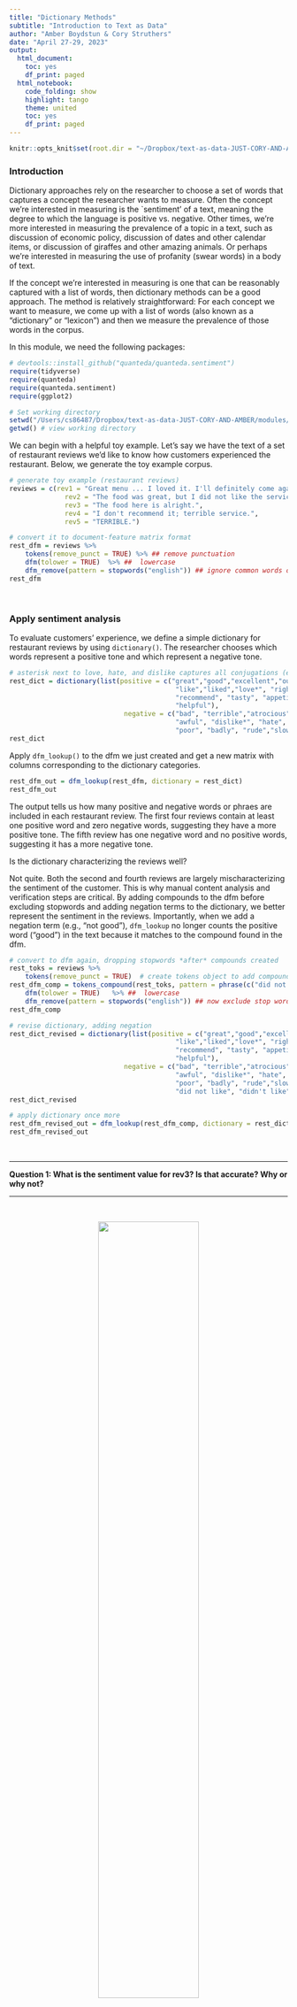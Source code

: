 ```yaml
---
title: "Dictionary Methods"
subtitle: "Introduction to Text as Data"
author: "Amber Boydstun & Cory Struthers"
date: "April 27-29, 2023"
output:
  html_document:
    toc: yes
    df_print: paged
  html_notebook:
    code_folding: show
    highlight: tango
    theme: united
    toc: yes
    df_print: paged
---
```


```r
knitr::opts_knit$set(root.dir = "~/Dropbox/text-as-data-JUST-CORY-AND-AMBER/modules/data/")
```


### Introduction

Dictionary approaches rely on the researcher to choose a set of words that captures a concept the researcher wants to measure. Often the concept we're interested in measuring is the `sentiment' of a text, meaning the degree to which the language is positive vs. negative. Other times, we're more interested in measuring the prevalence of a topic in a text, such as discussion of economic policy, discussion of dates and other calendar items, or discussion of giraffes and other amazing animals. Or perhaps we're interested in measuring the use of profanity (swear words) in a body of text. 

If the concept we're interested in measuring is one that can be reasonably captured with a list of words, then dictionary methods can be a good approach. The method is relatively straightforward: For each concept we want to measure, we come up with a list of words (also known as a "dictionary" or "lexicon") and then we measure the prevalence of those words in the corpus. 

In this module, we need the following packages:

```r

# devtools::install_github("quanteda/quanteda.sentiment") 
require(tidyverse)
require(quanteda)
require(quanteda.sentiment)
require(ggplot2)

# Set working directory
setwd("/Users/cs86487/Dropbox/text-as-data-JUST-CORY-AND-AMBER/modules/data/")
getwd() # view working directory

```

We can begin with a helpful toy example. Let's say we have the text of a set of restaurant reviews we'd like to know how customers experienced the restaurant. Below, we generate the toy example corpus. 

```r

# generate toy example (restaurant reviews)
reviews = c(rev1 = "Great menu ... I loved it. I'll definitely come again.", 
              rev2 = "The food was great, but I did not like the service.",  
              rev3 = "The food here is alright.", 
              rev4 = "I don't recommend it; terrible service.", 
              rev5 = "TERRIBLE.") 

# convert it to document-feature matrix format
rest_dfm = reviews %>% 
    tokens(remove_punct = TRUE) %>% ## remove punctuation
    dfm(tolower = TRUE)  %>% ##  lowercase
    dfm_remove(pattern = stopwords("english")) ## ignore common words on a "stop" list
rest_dfm  
```

\

###  Apply sentiment analysis

To evaluate customers' experience, we define a simple dictionary for restaurant reviews by using `dictionary()`. The researcher chooses which words represent a positive tone and which represent a negative tone.

```r

# asterisk next to love, hate, and dislike captures all conjugations (e.g., loved, disliked)
rest_dict = dictionary(list(positive = c("great","good","excellent","outstanding","best",
                                          "like","liked","love*", "right","well", 
                                          "recommend", "tasty", "appetizing", "friendly", 
                                          "helpful"),
                             negative = c("bad", "terrible","atrocious", "awful", "worst", 
                                          "awful", "dislike*", "hate", 
                                          "poor", "badly", "rude","slow","dirty","cold")))
rest_dict

```

Apply `dfm_lookup()` to the dfm we just created and get a new matrix with columns corresponding to the dictionary categories.

```r

rest_dfm_out = dfm_lookup(rest_dfm, dictionary = rest_dict)
rest_dfm_out

```

The output tells us how many positive and negative words or phraes are included in each restaurant review. The first four reviews contain at least one positive word and zero negative words, suggesting they have a more positive tone. The fifth review has one negative word and no positive words, suggesting it has a more negative tone. 

Is the dictionary characterizing the reviews well?

Not quite. Both the second and fourth reviews are largely mischaracterizing the sentiment of the customer. This is why manual content analysis and verification steps are critical. By adding compounds to the dfm before excluding stopwords and adding negation terms to the dictionary, we better represent the sentiment in the reviews. Importantly, when we add a negation term (e.g., "not good"), `dfm_lookup` no longer counts the positive word ("good") in the text because it matches to the compound found in the dfm.

```r

# convert to dfm again, dropping stopwords *after* compounds created
rest_toks = reviews %>% 
    tokens(remove_punct = TRUE)  # create tokens object to add compounds
rest_dfm_comp = tokens_compound(rest_toks, pattern = phrase(c("did not like", "didn't like", "do not recommend", "don't recommend"))) %>% 
    dfm(tolower = TRUE)   %>% ##  lowercase 
    dfm_remove(pattern = stopwords("english")) ## now exclude stop words
rest_dfm_comp

# revise dictionary, adding negation
rest_dict_revised = dictionary(list(positive = c("great","good","excellent","outstanding","best",
                                          "like","liked","love*", "right","well", 
                                          "recommend", "tasty", "appetizing", "friendly", 
                                          "helpful"),
                             negative = c("bad", "terrible","atrocious", "awful", "worst", 
                                          "awful", "dislike*", "hate", 
                                          "poor", "badly", "rude","slow","dirty","cold",
                                          "did not like", "didn't like", "do not recommend", "don't recommend")))
rest_dict_revised

# apply dictionary once more
rest_dfm_revised_out = dfm_lookup(rest_dfm_comp, dictionary = rest_dict_revised)
rest_dfm_revised_out

```

\

---

**Question 1: What is the sentiment value for rev3? Is that accurate? Why or why not?**

---

\

<center>![](/Users/cs86487/Dropbox/text-as-data-JUST-CORY-AND-AMBER/images/sentiment analysis.jpeg){width="60%"}</center>

\

An alternative approach to creating your own dictionary is using an established one. The use of established dictionaries is common in sentiment analysis. For example, [*Lexicoder Sentiment Dictionary (2015)*](https://quanteda.io/reference/data_dictionary_LSD2015.html) (LSD) is a built-in dictionary in `quanteda` package. This dictionary consists of 2,858 "negative" and 1,709 "positive" sentiment words. Negations of negative and positive words (like our example above illustrates) are also included. 

```r

# Inspect Lexicoder Sentiment Dictionary
data_dictionary_LSD2015 

```

Dictionary-based sentiment analysis in quanteda can take place in two different forms, depending on whether dictionary keys are part of a polarity-based sentiment scheme -- meaning binary positive versus binary negative dictionary categories -- or whether a continuous sentiment score is associated with individual word patterns -- meaning different values of positive versus negative sentiment, what we call a valence-based sentiment scheme.

Dictionaries can have both polarity and valence weights, but these are not used in the same sentiment scoring scheme. "Polarity" is a category of one of two "poles" (such as negative and positive) applied to dictionary keys, whereas "valence" is a weight applied individually to each value within a key (i.e., the amount of negativity or the amount of positivity).

The [`quanteda.sentiment package`](https://github.com/quanteda/quanteda.sentiment), which we loaded earlier, extends the `quanteda` package with functions for computing sentiment on text. It also includes eight additional sentiment dictionaries, spanning both polarity and valence:

\



| **Name**                         | **Description**                                               | **Polarity** | **Valence** |
| --- | --- | :-: | :-: |
|----------------|------------------------|----------------|----------------|
| data_dictionary_AFINN            | Nielsen's (2011) 'new ANEW' valenced word list                |              | yes           |
| data_dictionary_ANEW             | Affective Norms for English Words (ANEW)                      |              | yes           |
| data_dictionary_geninqposneg     | Augmented General Inquirer *Positiv* and *Negativ* dictionary | yes           |             |
| data_dictionary_HuLiu            | Positive and negative words from Hu and Liu (2004)            | yes           |             |
| data_dictionary_LoughranMcDonald | Loughran and McDonald Sentiment Word Lists                    | yes           |             |
| data_dictionary_LSD2015          | Lexicoder Sentiment Dictionary (2015)                         | yes           |             |
| data_dictionary_NRC              | NRC Word-Emotion Association Lexicon                          | yes           |             |
| data_dictionary_Rauh             | Rauh's German Political Sentiment Dictionary                  | yes           |             |
| data_dictionary_sentiws          | SentimentWortschatz (SentiWS)                                 | yes           | yes          |


\

We can apply these established dictionaries to larger and more complex corpora. In the following example, we'll examine trends in the sentiment of immigration tweets from 2013-2017, focusing on polarity sentiment.

After constructing or retrieving the corpus, we create the DFM and apply the sentiment dictionary to count the number of positive and negative words and phrases in each tweet using the LSD dictionary. 

```r

# upload twitter corpus
tweet_corp = readRDS("tweet_corp.RDS")

# create dfm
tweet_dfm = tweet_corp %>%
    tokens(remove_punct = TRUE, 
           remove_numbers = TRUE, 
           remove_symbols = TRUE) %>% 
    dfm(tolower = TRUE)  %>% # convert to lowercase
    dfm_remove(pattern = stopwords("english")) ## exclude common words on a "stop" list

# apply LSD for positive and negative words in each tweet (for simplicity, ignoring negation)
tweet_words_dict = dfm_lookup(tweet_dfm, dictionary = data_dictionary_LSD2015) 
tweet_words_dict

```

Let's review a few of the tweets to see if the sentiment captures are accurate.

```r

tweet_words_dict_df = convert(tweet_words_dict, "data.frame")
tweet_words_dict_df[451, ]
as.character(tweet_corp[1]) # capturing 'dirty'
as.character(tweet_corp[451])

```

It seems like the tweet in text451 is more negative than positive, but the dictionary result doesn't reflect that. What did we forget? 

Compound tokens! 

```r

# revised dfm, this time with compound terms generated from the dictionary
tweet_dfm_revised  = tweet_corp %>%
    tokens(remove_punct = TRUE, 
           remove_numbers = TRUE, 
           remove_symbols = TRUE) %>% 
    tokens_compound(data_dictionary_LSD2015) %>% # here, adding all compound terms in the dictionary
    dfm(tolower = TRUE)  %>% 
    dfm_remove(pattern = stopwords("english")) 

# apply same dictionary to revised dfm 
tweet_words_dict_revised = dfm_lookup(tweet_dfm_revised, dictionary = data_dictionary_LSD2015) 
tweet_words_dict_revised

# Negated terms now counted
tweet_words_dict_df_revised = convert(tweet_words_dict_revised, "data.frame")
tweet_words_dict_df_revised[451, ]

```

We now have the number of positive and negative words and phrases for each tweet. Let's calculate the proportion of positive and negative words used in each year (2013-2017) by counting the total number of words in a tweet and merging the dfm output with the count dataframe. 

```r

# sum the total number of sentiment words
tweet_words_dict_df_revised$total = rowSums(tweet_words_dict_df_revised[,c(2:4)])

# convert dfm with dict to a data frame
tweet_words_dict_df = convert(tweet_words_dict, to = "data.frame")

# grab docvars, rename doc_id so the two match
tweet_docvars_df = docvars(tweet_corp)
tweet_docvars_df = tweet_docvars_df %>% 
       rename("doc_id" = "doc_id_keep")

# left_join the total/positive/negative terms for each tweets back to our original data with the source var
tweets_analysis = tweet_docvars_df %>%
    left_join(tweet_words_dict_df_revised, by = "doc_id") 

# shorten df for ease
tweets_analysis %>% select(doc_id, year, total, negative, neg_positive, positive, neg_negative) %>% head()

```

We can manipulate the dataframe using tidyverse to examine the proportion of words that represent positive versus negative sentiment by each year. In the code below, we manipulate the `tweets_analysis` dataframe to calculate proportion terms positive, proportion terms negative, and the difference (positive - negative) for the *sentiment score* for each year. There are of course other ways we could calculate a sentiment score, such as subtracting the total number of negative words from the total number of positive words. 

```r

by_year = tweets_analysis %>%
    group_by(year) %>%
    summarise(total_words = sum(total),
              total_neg = sum(negative, neg_positive), 
              total_pos = sum(positive, neg_negative)) %>%
    ungroup() %>%
    mutate(negative = total_neg/total_words, 
           positive = total_pos/total_words) %>%
    mutate(difference = positive - negative) %>%
    gather(key = measure, value = prop, c("negative", "positive", "difference"))
by_year 

```


We can then plot the percent positive sentiment words using `ggplot2`. The figure below illustrates that tweets on immigration have become decreasingly positive since 2013, with the greatest drop between 2013 and 2014, as indicated by the downward trend. 

```r

by_year_pos = subset(by_year, measure=="positive")
ggplot(data = by_year_pos, aes(x = year, y = prop, group = measure, colour = measure)) +
    geom_line(size = 2) +
    labs(x = "Year", y = "Proportion") + 
    ggtitle("Proportion positive sentiment by year (2013-2017)") + 
    theme_classic() + 
    ylim(0,1)

```

\

---

**Question 2 (BREAKOUT). Calculate the polarity sentiment score (as we’ve done above) using a polarity dictionary for the Trump tweets corpus we previously analyzed (“trump_tweet_corp.rds”). You can apply the same dictionary (data_dictionary_LSD2015) or a different polarity dictionary. Compare the results of your analysis to the results of the word frequency approaches and describe any differences in the trends observed.**
  
---

\

### Apply topical dictionary

Next we will apply topic-specific dictionaries. The logic is the same as the logic for sentiment dictionaries, however the lexicons we will now be measuring more than one category and considering topics as opposed to sentiment.


\

<center>![](/Users/cs86487/Dropbox/text-as-data-JUST-CORY-AND-AMBER/images/pap.jpeg){width="60%"}</center>
<center>Source: Policy Agendas Project</center>
\

First, let's load a corpus of speeches by high-ranking representatives of the EU Member states, as well as speeches by members of the European Parliament and representatives of the EU Commission and the European Central Bank. All speeches are stored (in some cases, translated) in English. There is also metadata on the speakers, length and occasion of the speeches.

```r

# import data
load("euspeech.korpus.RData")
head(korpus.euspeech.stats)

```

We'll apply an dictionary that identifies populist versus liberal terms. The word list for "populism" below is from Rooduijn and Pauwels (2011) and the word list for "liberalism" is created by Puschmann and Haim (2019).

```r

populism_liberalism_dict = dictionary(list(populism = c("elit*", "consensus*", "undemocratic*", 
                                                            "referend*", "corrupt*", "propagand", 
                                                            "politici*", "*deceit*", "*deceiv*", 
                                                            "*betray*", "shame*", "scandal*", 
                                                            "truth*", "dishonest*", "establishm*", 
                                                            "ruling*"), 
                                               liberalism = c("liber*", "free*", "indiv*", "open*", 
                                                              "law*", "rules", "order", "rights", 
                                                              "trade", "global", "inter*", "trans*", 
                                                              "minori*", "exchange", "market*")))
populism_liberalism_dict

```


We can apply the dictionary to the speech corpus, grouping by country or supranational entity (EU Commission, the EU Parliament, and the European Central Bank). Note that we do not need to use `tokens_compund` because the dictionary does not include compound terms.

`dfm_weight` allows to transform the dictionary dfm into a metric other than a count. Below, we'll rely on the sentiment score metric, or the proportion of populist versus liberal words among total dictionary words.

```r

eu_toks = tokens(korpus.euspeech, remove_punct=TRUE) %>%
                tokens_remove(pattern = stopwords("en")) %>%
                tokens_group(groups = country) # grouping by country or entity
eu_dfm = dfm(eu_toks)

eu_dfm_dict = dfm_lookup(eu_dfm, dictionary = populism_liberalism_dict)
eu_dfm_dict

dfm_eu_prop = dfm_weight(eu_dfm_dict, scheme = "prop")
convert(dfm_eu_prop, "data.frame")

```

The results show that EU politicians use terms representing liberalism far more than they use terms representing populism. Yet there is some variation. Pocilymakers in Greece, Spain, and the EU Parliament tend to use populist rhethoric more often than policymakers elsewhere.

Next, we calculate the percent of populist rhethoric between 2007-2015, distinguishing between national governments, which includes representatives of the EU Parliament ("regierung"), and the EU authorities (EU Commission and ECB).

```r

eu_toks = tokens(korpus.euspeech, remove_punct=TRUE) %>%
    tokens_remove(pattern = stopwords("en")) %>%
    tokens_group(groups= interaction(Typ,Jahr)) # group by combination of actor type and year ("jahr")
eu_dfm = dfm(eu_toks) 

# apply dictionary
eu_dfm_dict = dfm_lookup(eu_dfm, dictionary = populism_liberalism_dict)

# transform to proportion
dfm_eu_prop = dfm_weight(eu_dfm_dict, scheme = "prop")

# df with topics by entity and year
eu_topics_df = convert(dfm_eu_prop, "data.frame") %>% 
  mutate(Typ = str_split(doc_id, "\\.", simplify = T)[,1]) %>% # return type variable
  mutate(Jahr = str_split(doc_id, "\\.", simplify = T)[,2]) %>% # return year variable
  select(Type=Typ, Year=Jahr, populism, liberalism)
eu_topics_df

```

While grouping can be useful, we often want to observe variation at the smallest unit available (in this case the speech). Below, we generate the dfm without the grouping option and plot the variation of populism by country within individual speeches.

```r

# create dfm
eu_dfm_nogroup = tokens(korpus.euspeech, remove_punct=TRUE) %>%
                tokens_remove(pattern = stopwords("en"))  %>% # removing grouping
                dfm(tolower = TRUE)  %>% 
                dfm_remove(pattern = stopwords("english")) 

# apply dictionary
eu_dfm_dict = dfm_lookup(eu_dfm_nogroup, dictionary = populism_liberalism_dict)
eu_dfm_dict

# transform to proportion
dfm_eu_prop = dfm_weight(eu_dfm_dict, scheme = "prop")

# generate df for plotting
eu_poplib_analysis =  convert(dfm_eu_prop, "data.frame") %>% 
  bind_cols(korpus.euspeech.stats) %>% 
  filter(length >= 1200) # removing short speeches

# plot populism by country
ggplot(eu_poplib_analysis, aes(country, populism)) + 
    geom_boxplot(outlier.size = 0) + 
    geom_jitter(aes(country, populism), 
                position = position_jitter(width = 0.4, height = 0), 
                alpha = 0.1, size = 0.2, show.legend = F) +
    theme_classic() +
    theme(axis.text.x = element_text(angle = 45, vjust = 1, hjust = 1)) +
    xlab("Country") + ylab("Proportion populism") + 
    ggtitle("Proportion of populist rhetoric among speeches of EU policymakers") 

# mean populism
aggregate(populism ~ country, data = eu_poplib_analysis, mean)

```

The boxplots suggest that the European Commission's share of the corpus (# observations) is large but the level of populist rhetoric among speeches is lower than most other entities.

\

---

**Question 3 (BREAKOUT). Using the `policy_agendas_english.RData` dictionary, reanalyze the EU speeches by creating a DFM and use the code below to select some topics and calculate the shares of topics based on this selection. Next, create a plot that shows the distribution of topics within the corpus by country based on the policy agenda dictionary.**

---

\ 

```r

eu_topics_pa = convert(dfm_eu_pa, "data.frame") %>%
  rename(Country = document) %>%
  select(Country, macroeconomics, finance, foreign_trade, labour, 
         healthcare, immigration, education, intl_affairs, defence) %>%
  gather(macroeconomics:defence, key = "Topic", value = "Share") %>% 
  group_by(Country) %>% 
  mutate(Share = Share/sum(Share)) %>% 
  mutate(Topic = as_factor(Topic))

```



